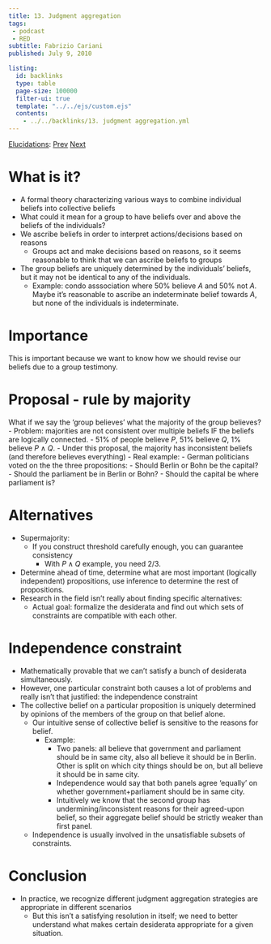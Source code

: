 ```yaml
---
title: 13. Judgment aggregation
tags: 
 - podcast
 - RED
subtitle: Fabrizio Cariani
published: July 9, 2010

listing:
  id: backlinks
  type: table
  page-size: 100000
  filter-ui: true
  template: "../../ejs/custom.ejs"
  contents:
    - ../../backlinks/13. judgment aggregation.yml
---
```


[Elucidations](/docs/phil/Elucidations.html): [Prev](/docs/phil/12. Contextualism.html) [Next](/docs/phil/14. Skepticism.html)

# What is it?
- A formal theory characterizing various ways to combine individual beliefs into 
  collective beliefs
- What could it mean for a group to have beliefs over and above the beliefs of 
  the individuals?
- We ascribe beliefs in order to interpret actions/decisions based on reasons
    - Groups act and make decisions based on reasons, so it seems reasonable to 
      think that we can ascribe beliefs to groups
- The group beliefs are uniquely determined by the individuals' beliefs, but it 
  may not be identical to any of the individuals.
    - Example: condo asssociation where 50% believe $A$ and 50% not $A$. Maybe 
      it's reasonable to ascribe an indeterminate belief towards $A$, but none 
      of the individuals is indeterminate.

# Importance
This is important because we want to know how we should revise our beliefs due 
to a group testimony.

# Proposal - rule by majority
What if we say the 'group believes' what the majority of the group believes?
- Problem: majorities are not consistent over multiple beliefs IF the beliefs 
  are logically connected.
    - 51% of people believe $P$, 51% believe $Q$, 1% believe $P\land Q$.
    - Under this proposal, the majority has inconsistent beliefs (and therefore 
      believes everything)
- Real example:
    - German politicians voted on the the three propositions:
      - Should Berlin or Bohn be the capital?
      - Should the parliament be in Berlin or Bohn?
      - Should the capital be where parliament is?

# Alternatives

- Supermajority:
    - If you construct threshold carefully enough, you can guarantee consistency
      - With $P\land Q$ example, you need 2/3.
- Determine ahead of time, determine what are most important (logically 
  independent) propositions, use inference to determine the rest of 
  propositions.
- Research in the field isn't really about finding specific alternatives:
    - Actual goal: formalize the desiderata and find out which sets of 
      constraints are compatible with each other.


# Independence constraint

- Mathematically provable that we can't satisfy a bunch of desiderata 
  simultaneously.
- However, one particular constraint both causes a lot of problems and really 
  isn't that justified: the independence constraint
- The collective belief on a particular proposition is uniquely determined by 
  opinions of the members of the group on that belief alone.
  - Our intuitive sense of collective belief is sensitive to the reasons for 
    belief.
    - Example:
      - Two panels: all believe that government and parliament should be in same 
        city, also all believe it should be in Berlin. Other is split on which 
        city things should be on, but all believe it should be in same city.
      - Independence would say that both panels agree 'equally' on whether 
        government+parliament should be in same city.
      - Intuitively we know that the second group has undermining/inconsistent 
        reasons for their agreed-upon belief, so their aggregate belief should 
        be strictly weaker than first panel.
  - Independence is usually involved in the unsatisfiable subsets of 
    constraints.

# Conclusion
- In practice, we recognize different judgment aggregation strategies are 
  appropriate in different scenarios
  - But this isn't a satisfying resolution in itself; we need to better 
    understand what makes certain desiderata appropriate for a given situation.
    